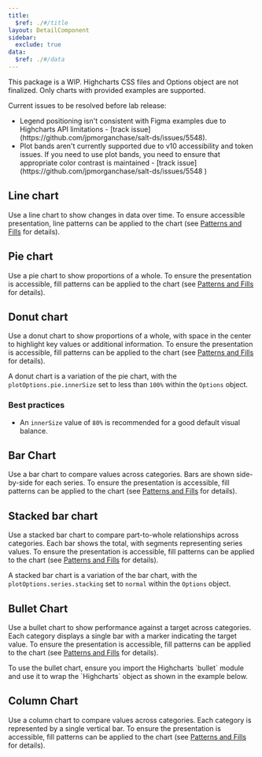 ```yaml
---
title:
  $ref: ./#/title
layout: DetailComponent
sidebar:
  exclude: true
data:
  $ref: ./#/data
---
```


<Callout title="Note">
  This package is a WIP. Highcharts CSS files and Options object are not finalized. Only charts with provided examples are supported.

Current issues to be resolved before lab release:

  <ul>
    <li>
      Legend positioning isn't consistent with Figma examples due to Highcharts API limitations - [track issue](https://github.com/jpmorganchase/salt-ds/issues/5548).
    </li>
    <li>
      Plot bands aren't currently supported due to v10 accessibility and token issues. If you need to use plot bands, you need to ensure that appropriate color contrast is maintained - [track issue](https://github.com/jpmorganchase/salt-ds/issues/5548 )
    </li>
  </ul>
</Callout>

## Line chart

Use a line chart to show changes in data over time. To ensure accessible presentation, line patterns can be applied to the chart (see [Patterns and Fills](./usage#patterns-and-fills) for details).

<LivePreview componentName="highcharts-theme" exampleName="LineChart" />

## Pie chart

Use a pie chart to show proportions of a whole. To ensure the presentation is accessible, fill patterns can be applied to the chart (see [Patterns and Fills](./usage#patterns-and-fills) for details).

<LivePreview componentName="highcharts-theme" exampleName="PieChart" />

## Donut chart

Use a donut chart to show proportions of a whole, with space in the center to highlight key values or additional information. To ensure the presentation is accessible, fill patterns can be applied to the chart (see [Patterns and Fills](./usage#patterns-and-fills) for details).

A donut chart is a variation of the pie chart, with the `plotOptions.pie.innerSize` set to less than `100%` within the `Options` object.

### Best practices

- An `innerSize` value of `80%` is recommended for a good default visual balance.

<LivePreview componentName="highcharts-theme" exampleName="DonutChart" />

## Bar Chart

Use a bar chart to compare values across categories. Bars are shown side-by-side for each series. To ensure the presentation is accessible, fill patterns can be applied to the chart (see [Patterns and Fills](./usage#patterns-and-fills) for details).

<LivePreview componentName="highcharts-theme" exampleName="BarChart" />

## Stacked bar chart

Use a stacked bar chart to compare part-to-whole relationships across categories. Each bar shows the total, with segments representing series values. To ensure the presentation is accessible, fill patterns can be applied to the chart (see [Patterns and Fills](./usage#patterns-and-fills) for details).

A stacked bar chart is a variation of the bar chart, with the `plotOptions.series.stacking` set to `normal` within the `Options` object.

<LivePreview componentName="highcharts-theme" exampleName="StackedBarChart" />

## Bullet Chart

Use a bullet chart to show performance against a target across categories. Each category displays a single bar with a marker indicating the target value. To ensure the presentation is accessible, fill patterns can be applied to the chart (see [Patterns and Fills](./usage#patterns-and-fills) for details).

<Callout title="Note">
  To use the bullet chart, ensure you import the Highcharts `bullet` module and
  use it to wrap the `Highcharts` object as shown in the example below.
</Callout>

<LivePreview componentName="highcharts-theme" exampleName="BulletChart" />

## Column Chart

Use a column chart to compare values across categories. Each category is represented by a single vertical bar. To ensure the presentation is accessible, fill patterns can be applied to the chart (see [Patterns and Fills](./usage#patterns-and-fills) for details).

<LivePreview componentName="highcharts-theme" exampleName="ColumnChart" />
